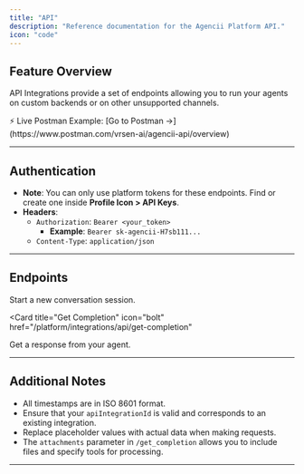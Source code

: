 ```yaml
---
title: "API"
description: "Reference documentation for the Agencii Platform API."
icon: "code"
---
```


## Feature Overview

API Integrations provide a set of endpoints allowing you to run your agents on custom backends or on other unsupported channels.

<Info>
⚡ Live Postman Example: [Go to Postman →](https://www.postman.com/vrsen-ai/agencii-api/overview)
</Info>

---

## Authentication

- **Note**: You can only use platform tokens for these endpoints. Find or create one inside **Profile Icon > API Keys**.
- **Headers**:
    - `Authorization`: `Bearer <your_token>`
        - **Example**: `Bearer sk-agencii-H7sb111...`
    - `Content-Type`: `application/json`

---

## Endpoints

<CardGroup cols={2}>
<Card
  title="Create New Chat"
  icon="plus"
  href="/platform/integrations/api/create-new-chat"
>
  Start a new conversation session.
</Card>

<Card
  title="Get Completion"
  icon="bolt"
  href="/platform/integrations/api/get-completion"
>
  Get a response from your agent.
</Card>
</CardGroup>

---

## Additional Notes

- All timestamps are in ISO 8601 format.
- Ensure that your `apiIntegrationId` is valid and corresponds to an existing integration.
- Replace placeholder values with actual data when making requests.
- The `attachments` parameter in `/get_completion` allows you to include files and specify tools for processing.

---
